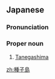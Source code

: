 ==Japanese==
{{wikipedia|lang=ja}}
{{ja-kanjitab|||しま}}

===Pronunciation===
{{ja-pron|たねがしま}}

===Proper noun===
{{ja-pos|proper|たねがしま}}

# [[Tanegashima]] {{gloss|an island of [[Kagoshima]] Prefecture}}

[[zh:種子島]]